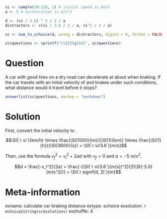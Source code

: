 ```r
vi <- sample(30:120, 1) # initial speed in km/h
a <- 5 # acceleration is m/s^2

d <- (vi / 3.6) ^ 2 / 2 / a
distractors <- c(vi / 3.6 / 2 / a, vi^2 / 2 / a)

sc <- num_to_schoice(d, wrong = distractors, digits = 0, format = FALSE)

sc$questions <- sprintf("\\SI{%g}{m}", sc$questions)
```

Question
========
A car with good tires on a dry road can decelerate at about \SI{5.0}{m/s^2} when braking. If the car travels with an initial velocity of \SI{`r vi`}{km/h} and brakes under such conditions, what distance would it travel before it stops?

```r
answerlist(sc$questions, markup = "markdown")
```

Solution
========
First, convert the initial velocity to \si{m/s}.

$$\SI{`r vi`}{km/h} \times \frac{\SI{1000}{m}}{\SI{1}{km}} \times \frac{\SI{1}{h}}{\SI{3600}{s}} = \SI{`r vi/3.6`}{m/s}$$

Then, use the formula $v_f^2 = v_i^2 + 2ad$ with $v_f = 0$ and $a = \SI{-5}{m/s^2}$.

$$d = \frac{-v_i^2}{2a} = \frac{-(\SI{`r vi/3.6`}{m/s})^2}{2(\SI{-5.0}{m/s^2})} = \SI{`r signif(d, 2)`}{m}$$

Meta-information
================
exname: calculate car braking distance
extype: schoice
exsolution: `r mchoice2string(sc$solutions)`
exshuffle: 4
